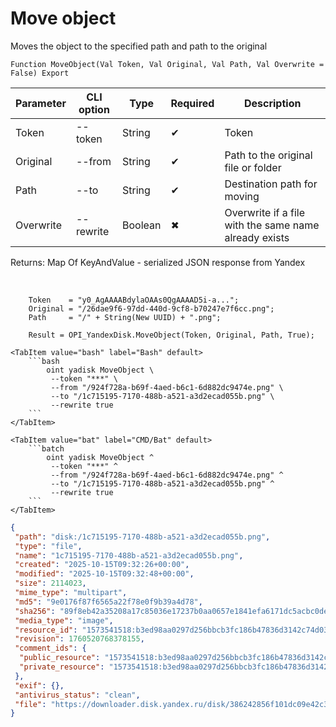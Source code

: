 ﻿---
sidebar_position: 9
description: Move object and other functions to work with Yandex Disk in the Open Integration Package, a free open-source integration library for 1C:Enterprise 8, OneScript and CLI
keywords: [1C, 1С, 1С:Enterprise, 1С:Enterprise 8.3, API, Integration, Services, Exchange, OneScript, CLI, Yandex Disk]
---


# Move object
 Moves the object to the specified path and path to the original



`Function MoveObject(Val Token, Val Original, Val Path, Val Overwrite = False) Export`

  | Parameter | CLI option | Type | Required | Description |
  |-|-|-|-|-|
  | Token | --token | String | &#x2714; | Token |
  | Original | --from | String | &#x2714; | Path to the original file or folder |
  | Path | --to | String | &#x2714; | Destination path for moving |
  | Overwrite | --rewrite | Boolean | &#x2716; | Overwrite if a file with the same name already exists |

  
  Returns:  Map Of KeyAndValue - serialized JSON response from Yandex

<br/>



```bsl title="1C:Enterprise/OneScript code example"
    Token    = "y0_AgAAAABdylaOAAs0QgAAAAD5i-a...";
    Original = "/26dae9f6-97dd-440d-9cf8-b70247e7f6cc.png";
    Path     = "/" + String(New UUID) + ".png";

    Result = OPI_YandexDisk.MoveObject(Token, Original, Path, True);
```
 

 <Tabs>
  
    <TabItem value="bash" label="Bash" default>
        ```bash
            oint yadisk MoveObject \
             --token "***" \
             --from "/924f728a-b69f-4aed-b6c1-6d882dc9474e.png" \
             --to "/1c715195-7170-488b-a521-a3d2ecad055b.png" \
             --rewrite true
        ```
    </TabItem>
  
    <TabItem value="bat" label="CMD/Bat" default>
        ```batch
            oint yadisk MoveObject ^
             --token "***" ^
             --from "/924f728a-b69f-4aed-b6c1-6d882dc9474e.png" ^
             --to "/1c715195-7170-488b-a521-a3d2ecad055b.png" ^
             --rewrite true
        ```
    </TabItem>
</Tabs>


```json title="Result"
{
 "path": "disk:/1c715195-7170-488b-a521-a3d2ecad055b.png",
 "type": "file",
 "name": "1c715195-7170-488b-a521-a3d2ecad055b.png",
 "created": "2025-10-15T09:32:26+00:00",
 "modified": "2025-10-15T09:32:48+00:00",
 "size": 2114023,
 "mime_type": "multipart",
 "md5": "9e0176f87f6565a22f78e0f9b39a4d78",
 "sha256": "89f8eb42a35208a17c85036e17237b0aa0657e1841efa6171dc5acbc0dea9e18",
 "media_type": "image",
 "resource_id": "1573541518:b3ed98aa0297d256bbcb3fc186b47836d3142c74d0320cf667fdef7c2fd9e84e",
 "revision": 1760520768378155,
 "comment_ids": {
  "public_resource": "1573541518:b3ed98aa0297d256bbcb3fc186b47836d3142c74d0320cf667fdef7c2fd9e84e",
  "private_resource": "1573541518:b3ed98aa0297d256bbcb3fc186b47836d3142c74d0320cf667fdef7c2fd9e84e"
 },
 "exif": {},
 "antivirus_status": "clean",
 "file": "https://downloader.disk.yandex.ru/disk/386242856f101dc09e42c3982f5133ee0e833f2438097a79b6ff7baa8187a3ac/68efa281/Kdpe3dFisZLPovVA4r-aBmpkby3AOQiLsayEHYapOMw2ylFGSbZZrsWtGPTvHxG_-QDrqSGFBOOsS3b3gKT1zA%3D%3D?uid=1573541518&filename=1c715195-7170-488b-a521-a3d2ecad055b.png&disposition=attachment&hash=&limit=0&content_type=multipart&owner_uid=1573541518&fsize=2114023&hid=03d7263840468e281bd0b238a26e7d0d&media_type=image&tknv=v3&etag=9e0176f87f6565a22f78e0f9b39a4d78"
}
```
